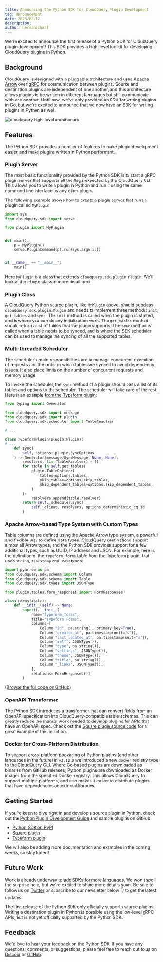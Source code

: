 ```yaml
---
title: Announcing the Python SDK for CloudQuery Plugin Development
tag: announcement
date: 2023/08/17
description:
author: hermanschaaf
---
```



<BlogHeader/>

We're excited to announce the first release of a Python SDK for CloudQuery plugin development! This SDK provides a high-level toolkit for developing CloudQuery plugins in Python.

## Background

CloudQuery is designed with a pluggable architecture and uses [Apache Arrow](https://arrow.apache.org/) over [gRPC](https://grpc.io/) for communication between plugins. Source and destination plugins are independent of one another, and this architecture allows plugins to be written in different languages but still communicate with one another. Until now, we've only provided an SDK for writing plugins in Go, but we're excited to announce that we now have an SDK for writing plugins in Python as well.

![cloudquery high-level architecture](/images/cloudquery-architecture.png)

## Features

The Python SDK provides a number of features to make plugin development easier, and make plugins written in Python performant.

### Plugin Server

The most basic functionality provided by the Python SDK is to start a gRPC plugin server that supports all the flags expected by the CloudQuery CLI. This allows you to write a plugin in Python and run it using the same command line interface as any other plugin.

The following example shows how to create a plugin server that runs a plugin called `MyPlugin`:

```python
import sys
from cloudquery.sdk import serve

from plugin import MyPlugin


def main():
    p = MyPlugin()
    serve.PluginCommand(p).run(sys.argv[1:])


if __name__ == "__main__":
    main()
```

Here `MyPlugin` is a class that extends `cloudquery.sdk.plugin.Plugin`. We'll look at the `Plugin` class in more detail next.

### Plugin Class

A CloudQuery Python source plugin, like `MyPlugin` above, should subclass `cloudquery.sdk.plugin.Plugin` and needs to implement three methods: `init`, `get_tables` and `sync`. The `init` method is called when the plugin is started, and is where you can do any initialization work. The `get_tables` method should return a list of tables that the plugin supports. The `sync` method is called when a table needs to be synced, and is where the SDK scheduler can be used to manage the syncing of all the supported tables.

### Multi-threaded Scheduler

The scheduler's main responsibilities are to manage concurrent execution of requests and the order in which tables are synced to avoid dependency issues. It also place limits on the number of concurrent requests and memory usage.

To invoke the scheduler, the `sync` method of a plugin should pass a list of its tables and options to the scheduler. The scheduler will take care of the rest. Here is an example [from the Typeform plugin](https://github.com/cloudquery/cloudquery/blob/main/plugins/source/typeform/plugin/plugin.py):

```python
from typing import Generator

from cloudquery.sdk import message
from cloudquery.sdk import plugin
from cloudquery.sdk.scheduler import TableResolver

# ...

class TypeformPlugin(plugin.Plugin):
# ...
    def sync(
        self, options: plugin.SyncOptions
    ) -> Generator[message.SyncMessage, None, None]:
        resolvers: list[TableResolver] = []
        for table in self.get_tables(
            plugin.TableOptions(
                tables=options.tables,
                skip_tables=options.skip_tables,
                skip_dependent_tables=options.skip_dependent_tables,
            )
        ):
            resolvers.append(table.resolver)
        return self._scheduler.sync(
            self._client, resolvers, options.deterministic_cq_id
        )
```

### Apache Arrow-based Type System with Custom Types

Table columns are defined using the Apache Arrow type system, a powerful and flexible way to define data types. CloudQuery destinations support almost all Arrow types, and the Python SDK provides support for a few additional types, such as UUID, IP address and JSON. For example, here is the definition of the `typeform_forms` table from the Typeform plugin, that uses `string`, `timestamp` and `JSON` types:

```python
import pyarrow as pa
from cloudquery.sdk.schema import Column
from cloudquery.sdk.schema import Table
from cloudquery.sdk.types import JSONType

from plugin.tables.form_responses import FormResponses

class Forms(Table):
    def __init__(self) -> None:
        super().__init__(
            name="typeform_forms",
            title="Typeform Forms",
            columns=[
                Column("id", pa.string(), primary_key=True),
                Column("created_at", pa.timestamp(unit="s")),
                Column("last_updated_at", pa.timestamp(unit="s")),
                Column("self", JSONType()),
                Column("type", pa.string()),
                Column("settings", JSONType()),
                Column("theme", JSONType()),
                Column("title", pa.string()),
                Column("_links", JSONType()),
            ],
            relations=[FormResponses()],
        )
```

([Browse the full code on GitHub](https://github.com/cloudquery/cloudquery/blob/main/plugins/source/typeform/plugin/tables/forms.py))

### OpenAPI Transformer

The Python SDK introduces a transformer that can convert fields from an OpenAPI specification into CloudQuery-compatible table schemas. This can greatly reduce the manual work needed to develop plugins for APIs that have an OpenAPI spec. Check out the [Square plugin source code](https://github.com/cloudquery/cloudquery/blob/main/plugins/source/square/plugin/tables/bookings.py) for a great example of this in action.

### Docker for Cross-Platform Distribution

To support cross-platform packaging of Python plugins (and other languages in the future) in `v3.12.0` we introduced a new `docker` registry type to the CloudQuery CLI. Where Go-based plugins are downloaded as binaries from GitHub releases, Python plugins are downloaded as Docker images from the specified Docker registry. This allows CloudQuery to support multiple platforms, and also makes it easier to distribute plugins that have dependencies on external libraries.

## Getting Started

If you're keen to dive right in and develop a source plugin in Python, check out the [Python Plugin Development Guide](/docs/developers/creating-new-plugin/python-source) and sample plugins on GitHub:
 - [Python SDK on PyPI](https://pypi.org/project/cloudquery-plugin-sdk/)
 - [Square plugin](https://github.com/cloudquery/cloudquery/tree/main/plugins/source/square)
 - [Typeform plugin](https://github.com/cloudquery/cloudquery/tree/main/plugins/source/typeform)

We will also be adding more documentation and examples in the coming weeks, so stay tuned!

## Future Work

Work is already underway to add SDKs for more languages. We won't spoil the surprise here, but we're excited to share more details soon. Be sure to follow us on [Twitter](https://twitter.com/cloudqueryio) or subscribe to our newsletter below 👇 to get the latest updates.

The first release of the Python SDK only officially supports source plugins. Writing a destination plugin in Python is possible using the low-level gRPC APIs, but is not yet officially supported by the Python SDK.

## Feedback

We'd love to hear your feedback on the Python SDK. If you have any questions, comments, or suggestions, please feel free to reach out to us on [Discord](https://cloudquery.io/discord) or [GitHub](https://github.com/cloudquery/plugin-sdk-python).
